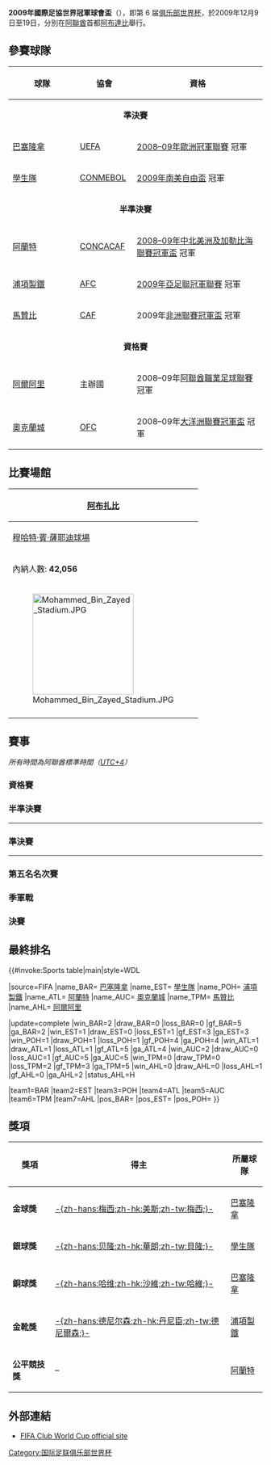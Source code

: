 {{Link style|time=2015-12-13T12:19:38+00:00}}
{{noteTA|G1=足球|G2=南美球會
|T = zh:2009年世界冠軍球會盃;zh-hans:2009年国际足联俱乐部世界杯;zh-hant:2009年國際足聯俱樂部世界盃;zh-cn:2009年国际足联俱乐部世界杯;zh-hk:2009年國際足協世界冠軍球會盃;zh-mo:2009年國際足協世界冠軍球會盃;zh-tw:2009年國際足總俱樂部世界盃;zh-sg:2009年国际足联俱乐部世界杯;
|1 = zh:2009年世界冠軍球會盃;zh-hans:2009年国际足联俱乐部世界杯;zh-hant:2009年國際足聯俱樂部世界盃;zh-cn:2009年国际足联俱乐部世界杯;zh-hk:2009年國際足協世界冠軍球會盃;zh-mo:2009年國際足協世界冠軍球會盃;zh-tw:2009年國際足總俱樂部世界盃;zh-sg:2009年国际足联俱乐部世界杯;
|2 = zh:国际足联;zh-hans:国际足联;zh-hant:國際足聯;zh-cn:国际足联;zh-hk:國際足協;zh-mo:國際足協;zh-tw:國際足總;zh-sg:国际足联;
|3 = zh:俱乐部世界杯;zh-hans:俱乐部世界杯;zh-hant:俱樂部世界盃;zh-cn:俱乐部世界杯;zh-hk:冠軍球會盃;zh-mo:冠軍球會盃;zh-tw:俱樂部世界盃;zh-sg:俱乐部世界杯;
|4 = zh:世俱杯;zh-hans:世俱杯;zh-hant:世俱盃;zh-cn:世俱杯;zh-hk:世冠盃;zh-mo:世冠盃;zh-tw:世俱盃;zh-sg:世俱杯;
}}
{{Infobox 國際足球賽事賽季
| tourney_name   = 世界冠軍球會盃
| year           = 2009年
| other_titles   = كأس العالم للأندية لكرة القدم 2009
| image          = 2009 FIFA Club World Cup logo.svg
| size           = 200px
| caption        = 
| country        = 阿聯酋
| edition        = 6
| dates          = 12月9–19日
| num_teams      = 7 隊
| confederations = 6
| venues         = 2
| cities         = 1
| champion_other = {{flagicon|ESP}} [[巴塞羅那足球俱樂部|巴塞隆拿]]
| count          = 1
| second_other   = {{flagicon|ARG}} [[拉普拉塔大學生|學生隊]]
| third_other    = {{flagicon|KOR}} [[浦項製鐵足球俱樂部|浦項製鐵]]
| fourth_other   = {{flagicon|MEX}} [[亞特蘭特足球俱樂部|阿蘭特]]
| matches        = 8
| goals          = 25
| attendance     = 156350
| top_scorer     = {{flagicon|BRA}} [[丹尼遜|丹尼遜]]（4 球）
| player         = {{flagicon|ARG}} [[利昂內爾·梅西|-{zh-hans:梅西;zh-hk:美斯;zh-tw:梅西;}-]]
| fair_play      = {{flagicon|MEX}} [[亞特蘭特足球俱樂部|阿蘭特]]
| prevseason     = [[2008年世界冠軍球會盃|2008]]
| nextseason     = [[2010年世界冠軍球會盃|2010]]
}}

'''2009年國際足協世界冠軍球會盃'''（{{lang-en|2009 FIFA Club World Cup}}），即第 6 届[[俱乐部世界杯|俱乐部世界杯]]，於2009年12月9日至19日，分別在[[阿聯酋|阿聯酋]]首都[[阿布達比|阿布達比]]舉行。

==參賽球隊==
{| class="wikitable" width="625"
|-
!width="175"|球隊
!width="100"|協會
!width="350"|資格
|-
|colspan=3 align=center|'''準決賽'''
|-
|{{flagicon|ESP}} [[巴塞隆納足球俱樂部|巴塞隆拿]]
|[[歐洲足協|UEFA]]
|[[2008–09年歐洲冠軍聯賽|2008–09年歐洲冠軍聯賽]] 冠軍
|-
|{{flagicon|ARG}} [[拉普拉塔大學生|學生隊]]
|[[南美洲足球協會|CONMEBOL]]
|[[2009年南美自由盃|2009年南美自由盃]] 冠軍
|-
|colspan=3 align=center|'''半準決賽'''
|-
|{{flagicon|MEX}} [[亞特蘭特足球俱樂部|阿蘭特]]
|[[中北美洲及加勒比海足球協會|CONCACAF]]
|[[2008–09年中北美洲及加勒比海聯賽冠軍盃|2008–09年中北美洲及加勒比海聯賽冠軍盃]] 冠軍
|-
|{{flagicon|KOR}} [[浦項製鐵足球俱樂部|浦項製鐵]]
|[[亞洲足球協會|AFC]]
|[[2009年亞足聯冠軍聯賽|2009年亞足聯冠軍聯賽]] 冠軍
|-
|{{flagicon|COD}} [[TP馬贊姆貝|馬贊比]]
|[[非洲足球協會|CAF]]
|2009年[[非洲聯賽冠軍盃|非洲聯賽冠軍盃]] 冠軍
|-
|colspan=3 align=center|'''資格賽'''
|-
|{{flagicon|UAE}} [[艾沙比阿爾阿里杜拜足球會|阿爾阿里]]
|主辦國
|2008–09年[[阿聯酋職業足球聯賽|阿聯酋職業足球聯賽]] 冠軍
|-
|{{flagicon|NZL}} [[奧克蘭城足球俱樂部|奧克蘭城]] 
|[[大洋洲足球協會|OFC]]
|2008–09年[[大洋洲聯賽冠軍盃|大洋洲聯賽冠軍盃]] 冠軍
|}

==比賽場館==
{| class="wikitable" style="text-align:center"
|-
!colspan="2"| [[阿布扎比|阿布扎比]]
|-
| [[:en:Al_Jazira_Mohammed_Bin_Zayed_Stadium|穆哈特·賓·薩耶迪球場]]
| [[:en:Sheikh_Zayed_Stadium|舒爾堅·薩耶迪球場]]
|-
| 內納人數: '''42,056'''
| 內納人數: '''49,500'''
|-
| [[File:Mohammed_Bin_Zayed_Stadium.JPG|200px]] 
| [[File:Gulf_Cup_(36).jpg|200px]]
|-
!rowspan=1 colspan=9|{{location map+ |United Arab Emirates |float=center |width=400 |places=
{{location map~ |United Arab Emirates |lat=24.452765 |long=54.392018 |label=[[阿布扎比|阿布扎比 (MBZ)]]|position=left}}
{{location map~ |United Arab Emirates |lat=24.416089 |long=54.453592 |label= [[阿布扎比|阿布扎比 (ZSC)]] |position=right}}}}
|}

==賽事==
{{ClubWCRound8
<!-- 資格賽 -->
| 12月9日–[[阿布達比|阿布達比]]|{{flagicon|UAE}} [[艾沙比阿爾阿里杜拜足球會|阿爾阿里]]|0|{{flagicon|NZL}} '''[[奧克蘭城足球俱樂部|奧克蘭城]]'''|'''2'''
<!-- 半準決賽 -->
| 12月12日–[[阿布達比|阿布達比]]|{{flagicon|NZL}} [[奧克蘭城足球俱樂部|奧克蘭城]]|0|{{flagicon|MEX}} '''[[亞特蘭特足球俱樂部|阿蘭特]]'''|'''3'''
| 12月11日–[[阿布達比|阿布達比]]|{{flagicon|COD}} [[TP馬贊姆貝|馬贊比]]|1|{{flagicon|KOR}} '''[[浦項製鐵足球俱樂部|浦項製鐵]]'''|'''2'''
<!-- 準決賽 -->
| 12月16日–[[阿布達比|阿布達比]]|{{flagicon|MEX}} [[亞特蘭特足球俱樂部|阿蘭特]]|1|{{flagicon|ESP}} '''[[巴塞隆納足球俱樂部|巴塞隆拿]]'''|'''3'''
| 12月15日–[[阿布達比|阿布達比]]|{{flagicon|KOR}} [[浦項製鐵足球俱樂部|浦項製鐵]]|1|{{flagicon|ARG}} '''[[拉普拉塔大學生|學生隊]]'''|'''2'''
<!-- 決賽 -->
| 12月19日–[[阿布達比|阿布達比]]|{{flagicon|ESP}} '''[[巴塞隆納足球俱樂部|巴塞隆拿]]'''（[[加時賽|AET]]）|'''2'''|{{flagicon|ARG}} [[拉普拉塔大學生|學生隊]]|1
<!-- 季軍戰 -->
| 12月19日–[[阿布達比|阿布達比]]|{{flagicon|MEX}} [[亞特蘭特足球俱樂部|阿蘭特]]（[[互射十二碼|p]]）|1 (3)|{{flagicon|KOR}} '''[[浦項製鐵足球俱樂部|浦項製鐵]]'''|'''1 (4)'''
<!-- 第五名名次賽 -->
| 12月16日–[[阿布達比|阿布達比]]|{{flagicon|COD}} [[TP馬贊姆貝|馬贊比]]|2|{{flagicon|NZL}} '''[[奧克蘭城足球俱樂部|奧克蘭城]]'''|'''3'''
}}

''所有時間為阿聯酋標準時間（[[UTC+4|UTC+4]]）''

===資格賽===
{{footballbox
|date = 2009年12月9日
|time = 20:00
|team1 = [[艾沙比阿爾阿里杜拜足球會|阿爾阿里]] {{flagicon|UAE}}
|score = 0–2
|report = [http://www.fifa.com/mm/document/tournament/competition/01/14/61/20/01%5f1209%5fuae-nzl%5ffulltime.pdf 報告]
|team2 = {{flagicon|NZL}} [[奧克蘭城足球俱樂部|奧克蘭城]]
|goals1 = 
|goals2 = 迪金森 {{goal|45+}}<br /> 科姆貝斯 {{goal|67}}
|stadium = [[阿布達比|阿布達比]][[:en:Al_Jazira_Mohammed_Bin_Zayed_Stadium|穆哈特·賓·薩耶迪球場]]
|attendance = 14,856
|referee = 卡路士·西蒙（{{nfa|BRA}}）
}}

===半準決賽===
{{footballbox
|date = 2009年12月11日
|time = 20:00
|team1 = [[TP馬贊姆貝|馬贊比]] {{flagicon|COD}}
|score = 1–2
|report = [http://www.fifa.com/mm/document/tournament/competition/01/14/73/81/02%5f1211%5fcod-kor%5ffulltime.pdf 報告]
|team2 = {{flagicon|KOR}} [[浦項製鐵足球俱樂部|浦項製鐵]]
|goals1 = 貝迪 {{goal|28}}
|goals2 = 德尼爾森 {{goal|50||78}}
|stadium = [[阿布達比|阿布達比]][[:en:Al_Jazira_Mohammed_Bin_Zayed_Stadium|穆哈特·賓·薩耶迪球場]]
|attendance = 9,627
|referee = 彼得·奧拉利（{{nfa|NZL}}）
}}
----
{{footballbox
|date = 2009年12月12日
|time = 20:00
|team1 = [[奧克蘭城足球俱樂部|奧克蘭城]] {{flagicon|NZL}}
|score = 0–3
|report = [http://www.fifa.com/mm/document/tournament/competition/01/14/77/39/03%5f1212%5fnzl-mex%5ffulltime.pdf 報告]
|team2 = {{flagicon|MEX}} [[亞特蘭特足球俱樂部|阿蘭特]]
|goals1 = 
|goals2 = 艾奧拿 {{goal|36}}<br /> 比梅迪斯 {{goal|69}}<br /> 盧卡斯·施華 {{goal|90+}}
|stadium = [[阿布達比|阿布達比]][[:en:Sheikh_Zayed_Stadium|舒爾堅·薩耶迪球場]]
|attendance = 7,222
|referee = Coffi Codjia（{{nfa|BEN}}）
}}

===準決賽===
{{footballbox
|date = 2009年12月15日
|time = 20:00
|team1 = [[浦項製鐵足球俱樂部|浦項製鐵]] {{flagicon|KOR}}
|score = 1–2
|report = [http://www.fifa.com/mm/document/tournament/competition/01/14/90/06/04%5f1215%5fkor-arg%5ffulltime.pdf 報告]
|team2 = {{flagicon|ARG}} [[拉普拉塔大學生|學生隊]]
|goals1 = 德尼爾森 {{goal|71}}
|goals2 = 賓尼迪斯 {{goal|45+||53}}
|stadium = [[阿布達比|阿布達比]][[:en:Al_Jazira_Mohammed_Bin_Zayed_Stadium|穆哈特·賓·薩耶迪球場]]
|attendance = 22,626
|referee = [[羅拔圖·洛錫迪|羅拔圖·洛錫迪]]（{{nfa|ITA}}）
}}
----
{{footballbox
|date = 2009年12月16日
|time = 20:00
|team1 = [[亞特蘭特足球俱樂部|阿蘭特]] {{flagicon|MEX}}
|score = 1–3
|report = [http://www.fifa.com/mm/document/tournament/competition/01/14/94/95/05%5f1216%5fmex-esp%5ffulltime.pdf 報告]
|team2 = {{flagicon|ESP}} [[巴塞隆納足球俱樂部|巴塞隆拿]]
|goals1 = 羅渣士 {{goal|5}}
|goals2 = [[塞爾吉·布斯克茨|-{zh-hans:布斯克茨;zh-hk:布斯基斯;zh-tw:布斯克茨;}-]] {{goal|35}}<br> [[利昂內爾·梅西|-{zh-hans:梅西;zh-hk:美斯;zh-tw:梅西;}-]] {{goal|55}}<br> [[佩德羅·羅德里格斯·雷德斯馬|-{zh-hans:佩德罗·罗德里格斯;zh-hk:柏度·洛迪古斯;zh-tw:佩德羅·羅德里格斯;}-]] {{goal|67}}
|stadium = [[阿布達比|阿布達比]][[:en:Sheikh_Zayed_Stadium|舒爾堅·薩耶迪球場]]
|attendance = 40,955
|referee = 卡路士·西蒙（{{nfa|BRA}}）
}}

===第五名名次賽===
{{footballbox
|date = 2009年12月16日
|time = 17:00
|team1 = [[TP馬贊姆貝|馬贊比]] {{flagicon|COD}}
|score = 2–3
|report = [http://www.fifa.com/mm/document/tournament/competition/01/14/93/67/06%5f1216%5fcod-nzl%5ffulltime.pdf 報告]
|team2 = {{flagicon|NZL}} [[奧克蘭城足球俱樂部|奧克蘭城]]
|goals1 = 卡桑高 {{goal|60}}<br> 卡蘇舒拿 {{goal|67}}
|goals2 = 希尼 {{goal|29||72}}<br> 雲斯甸丹 {{goal|90+}}
|stadium = [[阿布達比|阿布達比]][[:en:Sheikh_Zayed_Stadium|舒爾堅·薩耶迪球場]]
|attendance = 4,200
|referee = [[阿曼多·阿琛迪亞|阿曼多·阿琛迪亞]]（{{nfa|MEX}}）
}}

===季軍戰===
{{footballbox
|date = 2009年12月19日
|time = 17:00
|team1 = [[浦項製鐵足球俱樂部|浦項製鐵]] {{flagicon|KOR}}
|score = 1–1
|report = [http://www.fifa.com/mm/document/tournament/competition/01/15/06/67/07%5f1219%5fkor-mex%5ffulltime.pdf 報告]
|team2 = {{flagicon|MEX}} [[亞特蘭特足球俱樂部|阿蘭特]]
|goals1 = 德尼爾森 {{goal|42}}
|goals2 = 馬昆斯 {{goal|46}}
|stadium = [[阿布達比|阿布達比]][[:en:Sheikh_Zayed_Stadium|舒爾堅·薩耶迪球場]]
|attendance = 13,814
|referee = Matthew Breeze（{{nfa|AUS}}）
}}
{{penshootoutbox
|penalties1 = 盧炳俊 {{pengoal}}<br> 德尼爾森 {{pengoal}}<br> 成珩民 {{pengoal}}<br> 朴希鐵 {{penmiss}}<br> 金亨鎰 {{pengoal}}
|penaltyscore = 4–3
|penalties2 = {{pengoal}} [[聖地亞哥·索拉里|-{zh-hans:索拉里;zh-hk:蘇拿利;zh-tw:索拉里;}-]]<br> {{penmiss|被救出}} 馬昆斯<br> {{penmiss|中柱}} 比拉達<br> {{pengoal}} 盧卡斯·施華<br> {{pengoal}} 維拉爾
}}

===決賽===
{{footballbox
|date = 2009年12月19日
|time = 20:00
|team1 = [[拉普拉塔大學生|學生隊]] {{flagicon|ARG}}
|score = 1–2<br>（[[加時賽|加時賽]]）
|report = [http://www.fifa.com/mm/document/tournament/competition/01/15/07/65/08%5f1219%5farg-esp%5ffulltime.pdf 報告]
|team2 = {{flagicon|ESP}} [[巴塞隆納足球俱樂部|巴塞隆拿]]
|goals1 = 保沙利 {{goal|37}}
|goals2 = [[佩德羅·羅德里格斯·雷德斯馬|-{zh-hans:佩德罗·罗德里格斯;zh-hk:柏度·洛迪古斯;zh-tw:佩德羅·羅德里格斯;}-]] {{goal|89}}<br> [[利昂內爾·梅西|-{zh-hans:梅西;zh-hk:美斯;zh-tw:梅西;}-]] {{goal|110}}
|stadium = [[阿布達比|阿布達比]][[:en:Sheikh_Zayed_Stadium|舒爾堅·薩耶迪球場]]
|attendance = 43,050
|referee = [[阿曼多·阿琛迪亞|阿曼多·阿琛迪亞]]（{{nfa|MEX}}）
}}

==最終排名==
{{#invoke:Sports table|main|style=WDL

|source=FIFA
|name_BAR={{flagicon|ESP}} [[巴塞羅那足球俱樂部|巴塞隆拿]] {{small|([[歐洲足球協會聯盟|UEFA]])}}
|name_EST={{flagicon|ARG}} [[拉普拉塔大學生|學生隊]] {{small|([[南美洲足球協會|CONMEBOL]])}}
|name_POH={{flagicon|KOR}} [[浦項製鐵足球俱樂部|浦項製鐵]] {{small|([[亞洲足球聯合會|AFC]])}}
|name_ATL={{flagicon|MEX}} [[亞特蘭特足球俱樂部|阿蘭特]] {{small|([[中北美洲及加勒比海足球協會|CONCACAF]])}}
|name_AUC={{flagicon|NZL}} [[奧克蘭城足球俱樂部|奧克蘭城]] {{small|([[大洋洲足球聯合會|OFC]])}}
|name_TPM={{flagicon|COD}} [[TP馬澤姆貝|馬贊比]] {{small|([[非洲足球協會|CAF]])}}
|name_AHL={{flagicon|UAE}} [[沙比阿爾阿里杜拜足球會|阿爾阿里]] {{small|([[亞洲足球聯合會|AFC]])}}

|update=complete
|win_BAR=2 |draw_BAR=0 |loss_BAR=0 |gf_BAR=5 |ga_BAR=2
|win_EST=1 |draw_EST=0 |loss_EST=1 |gf_EST=3 |ga_EST=3
|win_POH=1 |draw_POH=1 |loss_POH=1 |gf_POH=4 |ga_POH=4
|win_ATL=1 |draw_ATL=1 |loss_ATL=1 |gf_ATL=5 |ga_ATL=4
|win_AUC=2 |draw_AUC=0 |loss_AUC=1 |gf_AUC=5 |ga_AUC=5
|win_TPM=0 |draw_TPM=0 |loss_TPM=2 |gf_TPM=3 |ga_TPM=5
|win_AHL=0 |draw_AHL=0 |loss_AHL=1 |gf_AHL=0 |ga_AHL=2 |status_AHL=H

|team1=BAR |team2=EST |team3=POH |team4=ATL |team5=AUC |team6=TPM |team7=AHL
|pos_BAR={{gold1}} |pos_EST={{silver2}} |pos_POH={{bronze3}}
}}

==獎項==
{| class="wikitable" style="text-align:center"
!獎項
!得主
!所屬球隊
|-
| '''金球獎''' || {{flagicon|ARG}} [[利昂內爾·梅西|-{zh-hans:梅西;zh-hk:美斯;zh-tw:梅西;}-]] || {{flagicon|ESP}} [[巴塞隆納足球俱樂部|巴塞隆拿]]
|-
| '''銀球獎''' || {{flagicon|ARG}} [[胡安·塞巴斯蒂安·貝隆|-{zh-hans:贝隆;zh-hk:華朗;zh-tw:貝隆;}-]] || {{flagicon|ARG}} [[拉普拉塔大學生|學生隊]]
|-
| '''銅球獎''' || {{flagicon|ESP}} [[哈維·埃爾南德斯|-{zh-hans:哈维;zh-hk:沙維;zh-tw:哈維;}-]] || {{flagicon|ESP}} [[巴塞隆納足球俱樂部|巴塞隆拿]]
|-
| '''金靴獎''' || {{flagicon|BRA}} [[納西門托·德尼爾森|-{zh-hans:德尼尔森;zh-hk:丹尼臣;zh-tw:德尼爾森;}-]] || {{flagicon|KOR}} [[浦項製鐵足球俱樂部|浦項製鐵]]
|-
| '''公平競技獎''' ||–|| {{flagicon|MEX}} [[亞特蘭特足球俱樂部|阿蘭特]]
|}

==外部連結==
* [http://www.fifa.com/clubworldcup FIFA Club World Cup official site]{{Wayback|url=http://www.fifa.com/clubworldcup |date=20071130003055 }}

{{fb start}}
{{国际足联俱乐部世界杯}}
{{fb end}}

{{DEFAULTSORT:2009 FIFA Club World Cup}}
[[Category:国际足联俱乐部世界杯|Category:国际足联俱乐部世界杯]]